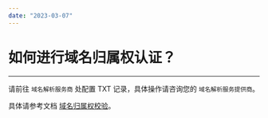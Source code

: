 ```yaml
---
date: "2023-03-07"
---
```

# 如何进行域名归属权认证？

- - -

请前往 `域名解析服务商` 处配置 TXT 记录，具体操作请咨询您的 `域名解析服务提供商`。 

具体请参考文档 [域名归属权校验](/console/domain-ownership-verification)。